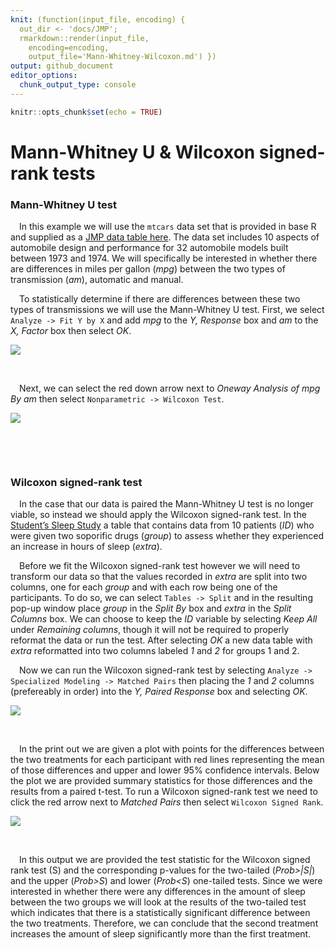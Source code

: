 ```yaml
---
knit: (function(input_file, encoding) {
  out_dir <- 'docs/JMP';
  rmarkdown::render(input_file,
    encoding=encoding,
    output_file='Mann-Whitney-Wilcoxon.md') })
output: github_document
editor_options:
  chunk_output_type: console
---
```


```r
knitr::opts_chunk$set(echo = TRUE)
```

# Mann-Whitney U & Wilcoxon signed-rank tests

### Mann-Whitney U test

&emsp;In this example we will use the `mtcars` data set that is provided in base R and supplied as a [JMP data table here](https://github.com/tylerbg/DLC_stat_resources/tree/master/docs/JMP/dat/mtcars.jmp).  The data set includes 10 aspects of automobile design and performance for 32 automobile models built between 1973 and 1974.  We will specifically be interested in whether there are differences in miles per gallon (*mpg*) between the two types of transmission (*am*), automatic and manual.

&emsp;To statistically determine if there are differences between these two types of transmissions we will use the Mann-Whitney U test.  First, we select `Analyze -> Fit Y by X` and add *mpg* to the *Y, Response* box and *am* to the *X, Factor* box then select *OK*.

<center>
<img src="img/Mann-Whitney-Wilcoxon/mtcars_MW.png" style="display: block; margin: auto;" />
</center>
<br>

&emsp;Next, we can select the red down arrow next to *Oneway Analysis of mpg By am* then select `Nonparametric -> Wilcoxon Test`.

<center>
<img src="img/Mann-Whitney-Wilcoxon/mtcars_MW2.PNG" style="display: block; margin: auto;" />
</center>
<br>

&emsp;

### Wilcoxon signed-rank test

&emsp;In the case that our data is paired the Mann-Whitney U test is no longer viable, so instead we should apply the Wilcoxon signed-rank test.  In the [Student's Sleep Study](https://github.com/tylerbg/DLC_stat_resources/tree/master/docs/JMP/dat/sleep.jmp) a table that contains data from 10 patients (*ID*) who were given two soporific drugs (*group*) to assess whether they experienced an increase in hours of sleep (*extra*).

&emsp;Before we fit the Wilcoxon signed-rank test however we will need to transform our data so that the values recorded in *extra* are split into two columns, one for each *group* and with each row being one of the participants.  To do so, we can select `Tables -> Split` and in the resulting pop-up window place *group* in the *Split By* box and *extra* in the *Split Columns* box.  We can choose to keep the *ID* variable by selecting *Keep All* under *Remaining columns*, though it will not be required to properly reformat the data or run the test.  After selecting *OK* a new data table with *extra* reformatted into two columns labeled *1* and *2* for groups 1 and 2.

&emsp;Now we can run the Wilcoxon signed-rank test by selecting `Analyze -> Specialized Modeling -> Matched Pairs` then placing the *1* and *2* columns (prefereably in order) into the *Y, Paired Response* box and selecting *OK*.

<center>
<img src="img/Mann-Whitney-Wilcoxon/sleep_Wilcoxon.png" style="display: block; margin: auto;" />
</center>
<br>

&emsp;In the print out we are given a plot with points for the differences between the two treatments for each participant with red lines representing the mean of those differences and upper and lower 95% confidence intervals.  Below the plot we are provided summary statistics for those differences and the results from a paired t-test.  To run a Wilcoxon signed-rank test we need to click the red arrow next to *Matched Pairs* then select `Wilcoxon Signed Rank`.

<center>
<img src="img/Mann-Whitney-Wilcoxon/sleep_Wilcoxon2.png" style="display: block; margin: auto;" />
</center>
<br>

&emsp;In this output we are provided the test statistic for the Wilcoxon signed rank test (S) and the corresponding p-values for the two-tailed (*Prob>|S|*) and the upper (*Prob>S*) and lower (*Prob<S*) one-tailed tests.  Since we were interested in whether there were any differences in the amount of sleep between the two groups we will look at the results of the two-tailed test which indicates that there is a statistically significant difference between the two treatments.  Therefore, we can conclude that the second treatment increases the amount of sleep significantly more than the first treatment.